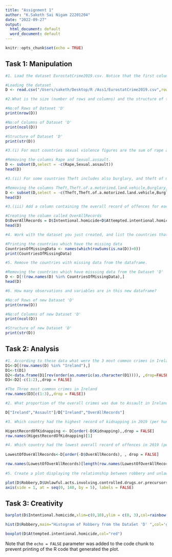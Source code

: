 ```yaml
---
title: "Assignment 1"
author: "K.Saketh Sai Nigam 22201204"
date: "2022-09-27"
output:
  html_document: default
  word_document: default
---
```


```r
knitr::opts_chunk$set(echo = TRUE)
```

## Task 1: Manipulation

```r
#1. Load the dataset EurostatCrime2019.csv. Notice that the first column of the csv filecontains the names of the countries that must be read as row names [Hint: Load in the file using the function read.csv].

#Loading the dataset
D <- read.csv("/Users/saketh/Desktop/R /Ass1/EurostatCrime2019.csv",row.names = 'X') 

#2.What is the size (number of rows and columns) and the structure of this dataset? 

#No:of Rows of Dataset 'D'
print(nrow(D)) 

#No:of Columns of Dataset 'D'
print(ncol(D)) 

#Structure of Dataset 'D'
print(str(D)) 

#3.(i) For most countries sexual violence figures are the sum of rape and sexual assault. Remove the columns Rape and Sexual.assault.

#Removing the columns Rape and Sexual.assault.
D <- subset(D,select = -c(Rape,Sexual.assault))
head(D)

#3.(ii) For some countries Theft includes also burglary, and theft of motorised land vehicle, in others they are recorded separately. In order to compare the different countries, remove the columns involving theft and burglary: 1.Theft,2. Theft.of.a.motorized.land.vehicle,3. Burglary,4. Burglary.of.private.residential.premises.

#Removing the columns Theft,Theft.of.a.motorized.land.vehicle,Burglary,Burglary.of.private.residential.premises.
D <- subset(D,select = -c(Theft,Theft.of.a.motorized.land.vehicle,Burglary,Burglary.of.private.residential.premises))
head(D)

#3.(iii) Add a column containing the overall record of offences for each country (per hundred thousand inhabitants)?

#Creating the column called OverAllRecords
D$OverAllRecords = D$Intentional.homicide+D$Attempted.intentional.homicide+D$Assault+D$Kidnapping+D$Sexual.violence+D$Robbery+D$Unlawful.acts.involving.controlled.drugs.or.precursors
head(D)

#4. Work with the dataset you just created, and list the countries that contain any missing data

#Printing the countries which have the missing data
CountriesOfMissingData <- names(which(rowSums(is.na(D))>0)) 
print(CountriesOfMissingData)

#5. Remove the countries with missing data from the dataframe.

#Removing the countries which have misssing data from the Dataset 'D'
D <- D[!(row.names(D) %in% CountriesOfMissingData),]
head(D)

#6. How many observations and variables are in this new dataframe?

#No:of Rows of new Dataset 'D'
print(nrow(D)) 

#No:of Columns of new Dataset 'D'
print(ncol(D)) 

#Structure of new Dataset 'D'
print(str(D)) 

```

## Task 2: Analysis

```r

#1. According to these data what were the 3 most common crimes in Ireland in 2019?
D1<-D[(row.names(D) %in% "Ireland"),]
D1<-t(D1)
D2<-data.frame(D1[rev(order(as.numeric(as.character(D1)))), ,drop=FALSE])
D3<-D2[-c(1:2),,drop = FALSE]

#The Three most common crimes in Ireland 
row.names(D3[c(1:3),,drop = FALSE])

#2. What proportion of the overall crimes was due to Assault in Ireland in 2019?

D["Ireland","Assault"]/D["Ireland","OverAllRecords"]

#3. Which country had the highest record of kidnapping in 2019 (per hundred thousand inhabitants)?

HigestRecordOfKidnapping <- D[order(-D$Kidnapping),,drop = FALSE] 
row.names(HigestRecordOfKidnapping)[1]

#4. Which country had the lowest overall record of offences in 2019 (per hundred thousand inhabitants)?
  
LowestOfOverAllRecords<-D[order(-D$OverAllRecords), , drop = FALSE]

row.names(LowestOfOverAllRecords)[length(row.names(LowestOfOverAllRecords))]
  
#5. Create a plot displaying the relationship between robbery and unlawful acts involving controlled drugs or precursors. Make the plot look “nice” i.e. change axis labels etc.?

plot(D$Robbery,D$Unlawful.acts.involving.controlled.drugs.or.precursors,main="Robbery vs. Unlawful acts involving controlled drugs or precursors",xlab="Robbery", ylab="Unlawful acts involving controlled drugs or precursors",col="navy",pch=20)
axis(side = 1, at = seq(0, 140, by = 5), labels = FALSE)
```

## Task 3: Creativity

```r
barplot(D$Intentional.homicide,xlim=c(0,10),ylim = c(0, 3),col=rainbow(3),main="Bar-Plot  of Intentional homicide from the DataSet 'D'")

hist(D$Robbery,main="Histogram of Robbery from the DataSet 'D' ",col='green')

boxplot(D$Attempted.intentional.homicide,col="red")

```


Note that the `echo = FALSE` parameter was added to the code chunk to prevent printing of the R code that generated the plot.
